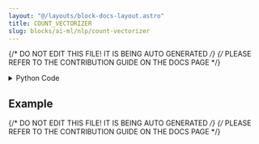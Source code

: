 ```yaml
---
layout: "@/layouts/block-docs-layout.astro"
title: COUNT_VECTORIZER
slug: blocks/ai-ml/nlp/count-vectorizer
---
```


{/* DO NOT EDIT THIS FILE! IT IS BEING AUTO GENERATED */}
{/* PLEASE REFER TO THE CONTRIBUTION GUIDE ON THE DOCS PAGE */}


<PythonDocsDisplay docstring={docstring} />

<details>
<summary>Python Code</summary>

```python
from typing import TypedDict
from sklearn.feature_extraction.text import CountVectorizer
from flojoy import flojoy, DataFrame, Matrix, Vector
import pandas as pd


class CountVectorizerOutput(TypedDict):
    tokens: DataFrame
    word_count_vector: Vector


@flojoy(deps={"scikit-learn": "1.2.2"})
def COUNT_VECTORIZER(default: DataFrame | Matrix | Vector) -> CountVectorizerOutput:
    """The COUNT_VECTORIZER node receives a collection (matrix, vector or dataframe) of text documents and converts it to a matrix of token counts.

    Returns
    -------
    tokens: DataFrame
        Holds all the unique tokens observed from the input.
    word_count_vector: Vector
        Contains the occurences of these tokens from each sentence.
    """

    if isinstance(default, DataFrame):
        data = default.m.values
    elif isinstance(default, Vector):
        data = default.v
    else:
        data = default.m

    vectorizer = CountVectorizer()
    X = vectorizer.fit_transform(data.flatten())

    x = pd.DataFrame({"tokens": vectorizer.get_feature_names_out()})
    y = X.toarray()  # type: ignore

    return CountVectorizerOutput(tokens=DataFrame(df=x), word_count_vector=Vector(v=y))

```

[Find this Flojoy Block on GitHub](https://github.com/flojoy-ai/blocks/blob/main/blocks/AI_ML/NLP/COUNT_VECTORIZER/COUNT_VECTORIZER.py)

</details>

## Example


<GetHelpWidget />


<AppDisplay app={app} blockName="COUNT_VECTORIZER" client:visible />


<Example />

{/* DO NOT EDIT THIS FILE! IT IS BEING AUTO GENERATED */}
{/* PLEASE REFER TO THE CONTRIBUTION GUIDE ON THE DOCS PAGE */}
